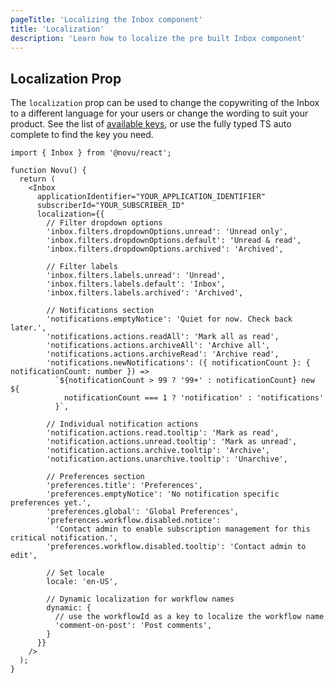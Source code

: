 ```yaml
---
pageTitle: 'Localizing the Inbox component'
title: 'Localization'
description: 'Learn how to localize the pre built Inbox component'
---
```


## Localization Prop

The `localization` prop can be used to change the copywriting of the Inbox to a different language for your users or change the wording to suit your product. See the list of [available keys](https://github.com/novuhq/novu/blob/next/packages/js/src/ui/config/defaultLocalization.ts#L1), or use the fully typed TS auto complete to find the key you need.

```tsx
import { Inbox } from '@novu/react';
 
function Novu() {
  return (
    <Inbox
      applicationIdentifier="YOUR_APPLICATION_IDENTIFIER"
      subscriberId="YOUR_SUBSCRIBER_ID"
      localization={{
        // Filter dropdown options
        'inbox.filters.dropdownOptions.unread': 'Unread only',
        'inbox.filters.dropdownOptions.default': 'Unread & read',
        'inbox.filters.dropdownOptions.archived': 'Archived',
        
        // Filter labels
        'inbox.filters.labels.unread': 'Unread',
        'inbox.filters.labels.default': 'Inbox',
        'inbox.filters.labels.archived': 'Archived',
        
        // Notifications section
        'notifications.emptyNotice': 'Quiet for now. Check back later.',
        'notifications.actions.readAll': 'Mark all as read',
        'notifications.actions.archiveAll': 'Archive all',
        'notifications.actions.archiveRead': 'Archive read',
        'notifications.newNotifications': ({ notificationCount }: { notificationCount: number }) =>
          `${notificationCount > 99 ? '99+' : notificationCount} new ${
            notificationCount === 1 ? 'notification' : 'notifications'
          }`,
        
        // Individual notification actions
        'notification.actions.read.tooltip': 'Mark as read',
        'notification.actions.unread.tooltip': 'Mark as unread',
        'notification.actions.archive.tooltip': 'Archive',
        'notification.actions.unarchive.tooltip': 'Unarchive',
        
        // Preferences section
        'preferences.title': 'Preferences',
        'preferences.emptyNotice': 'No notification specific preferences yet.',
        'preferences.global': 'Global Preferences',
        'preferences.workflow.disabled.notice':
          'Contact admin to enable subscription management for this critical notification.',
        'preferences.workflow.disabled.tooltip': 'Contact admin to edit',
        
        // Set locale
        locale: 'en-US',
        
        // Dynamic localization for workflow names
        dynamic: {
          // use the workflowId as a key to localize the workflow name
          'comment-on-post': 'Post comments',
        }
      }}
    />
  );
}
```
